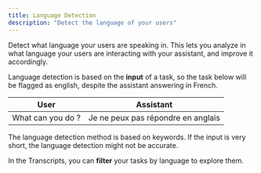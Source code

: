 ```yaml
---
title: Language Detection
description: "Detect the language of your users"
---
```


Detect what language your users are speaking in. This lets you analyze in what language your users are interacting with your assistant, and improve it accordingly. 

Language detection is based on the **input** of a task, so the task below will be flagged as english, despite the assistant answering in French.

|        User       |              Assistant             |
|-------------------|------------------------------------|
| What can you do ? | Je ne peux pas répondre en anglais |

The language detection method is based on keywords. If the input is very short, the language detection might not be accurate.

In the Transcripts, you can **filter** your tasks by language to explore them.
